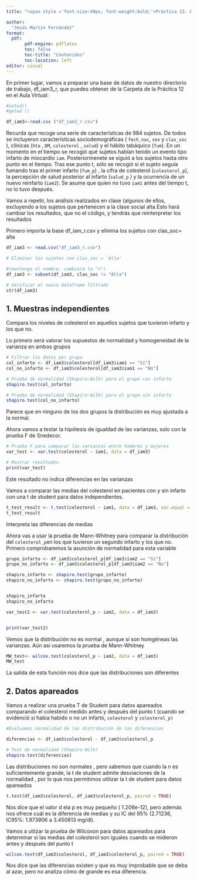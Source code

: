 ```yaml
---
title: "<span style ='font-size:40px; font-weight:bold;'>Práctica 13. Ejercicios</span>" 

author: 
  "Jesús Martín Fernández"
format: 
  pdf:
       pdf-engine: pdflatex
       toc: false
       toc-title: "Contenidos"
       toc-location: left
editor: visual
---
```


En primer lugar, vamos a preparar una base de datos de nuestro directorio de trabajo, df_iam3_r, que puedes obtener de la Carpeta de la Práctica 12 en el Aula Virtual:

```r
#setwd()
#getwd ()

df_iam3<-read.csv ("df_iam3_r.csv")

```

Recurda que recoge una serie de características de 984 sujetos. De todos se incluyeron características sociodemográficas ( `fech_nac`, `sex` y `clas_soc` ), clínicas (`hta` , `DM`, `colesterol` , `salud`) y el hábito tabáquico (`fum`). En un momento en el tiempo se recogió qué sujetos habían tenido un evento tipo infarto de miocardio `iam`. Posteriormenete se siguió a los sujetos hasta otro punto en el tiempo. Tras ese punto t, sólo se recogió si el sujeto seguía fumando tras el primer infarto (`fum_p`) , la cifra de colesterol (`colesterol_p`), la percepción de salud posterior al infarto (`salud_p` ) y la ocurrencia de un nuevo reinfarto (`iam2`). Se asume que quien no tuvo `iam1` antes del tiempo t, no lo tuvo después.

Vamos a repetir, los análisis realizados en clase (algunos de ellos, excluyendo a los sujetos que pertenecen a la clase social alta.Esto hará cambiar los resultados, que no el código, y tendrás que reinterpretar los resultados

Primero importa la base df_iam_r.csv y elimina los sujetos con clas_soc= alta

```r
df_iam3 <- read.csv("df_iam3_r.csv")

# Eliminar los sujetos con clas_soc = 'Alta'

#(mantengo el nombre, cambiará la "n")
df_iam3 <- subset(df_iam3, clas_soc != "Alta")

# Verificar el nuevo dataframe filtrado
str(df_iam3)
```

## 1. Muestras independientes

Compara los niveles de colesterol en aquellos sujetos que tuvieron infarto y los que no.

Lo primero será valorar los supuestos de normalidad y homogeneidad de la varianza en ambos grupos

```r
# Filtrar los datos por grupo
col_infarto <- df_iam3$colesterol[df_iam3$iam1 == "Sí"]
col_no_infarto <- df_iam3$colesterol[df_iam3$iam1 == "No"]

# Prueba de normalidad (Shapiro-Wilk) para el grupo con infarto
shapiro.test(col_infarto)

# Prueba de normalidad (Shapiro-Wilk) para el grupo sin infarto
shapiro.test(col_no_infarto)
```

Parece que en ninguno de los dos grupos la distribución es muy ajustada a la normal.

Ahora vamos a testar la hipótesis de igualdad de las varianzas, solo con la prueba F de Snedecor.

```r
# Prueba F para comparar las varianzas entre hombres y mujeres
var_test <- var.test(colesterol ~ iam1, data = df_iam3)

# Mostrar resultados
print(var_test)
```

Este resultado no indica diferencias en las varianzas

Vamos a comparar las medias del colesterol en pacientes con y sin infarto con una t de student para datos independientes.

```r
t_test_result <- t.test(colesterol ~ iam1, data = df_iam3, var.equal = TRUE)
t_test_result
```

Interpreta las diferencias de medias

Ahora vas a usar la prueba de Mann-Whitney para comparar la distribución del `colesterol_p`en los que tuvieron un segundo infarto y los que no. Primero comprobaremos la asunción de normalidad para esta variable

```r

grupo_infarto <- df_iam3$colesterol_p[df_iam3$iam2 == "Sí"]
grupo_no_infarto <- df_iam3$colesterol_p[df_iam3$iam2 == "No"]

shapiro_infarto <- shapiro.test(grupo_infarto)
shapiro_no_infarto <- shapiro.test(grupo_no_infarto)


shapiro_infarto
shapiro_no_infarto

var_test2 <- var.test(colesterol_p ~ iam2, data = df_iam3)


print(var_test2)

```

Vemos que la distribución no es normal , aunque sí son homgéneas las varianzas. Aún así usaremos la prueba de Mann-Whitney

```r
MW_test<- wilcox.test(colesterol_p ~ iam2, data = df_iam3)
MW_test
```

La salida de esta función nos dice que las distribuciones son diferentes

## 2. Datos apareados

Vamos a realizar una prueba T de Student para datos apareados comparando el colesterol medido antes y después del punto t (cuando se evidenció si habia habido o no un infarto, `colesterol` y `colesterol_p)`

```r
#Evaluamos normalidad de las distribución de las diferencias

diferencias <- df_iam3$colesterol - df_iam3$colesterol_p

# Test de normalidad (Shapiro-Wilk)
shapiro.test(diferencias)

```

Las distribuciones no son normales , pero sabemos que cuando la n es suficientemente grande, la t de student admite desviaciones de la normalidad , por lo que nos permitimos utilizar la t de student para datos apareados

```r
t.test(df_iam3$colesterol, df_iam3$colesterol_p, paired = TRUE)
```

Nos dice que el valor d ela p es muy pequeño ( 1.206e-12), pero además nos ofrece cuál es la diferencia de medias y su IC del 95% (2.71236, IC95%: 1.973906 a 3.450813 mg/dl).

Vamos a utilzar la prueba de Wilcoxon para datos apareados para determinar si las medias del colesterol son iguales cuando se midieron antes y después del punto t

```r

wilcox.test(df_iam3$colesterol, df_iam3$colesterol_p, paired = TRUE)
```

Nos dice que las diferencias existen y que es muy improbable que se deba al azar, pero no analiza cómo de grande es esa diferencia.
